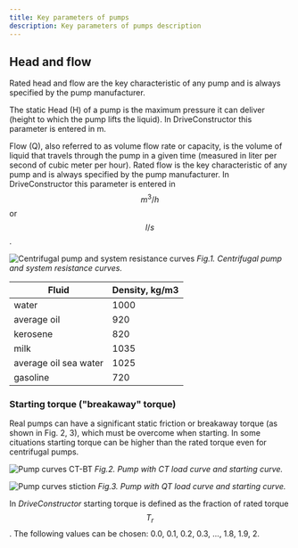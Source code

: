 ```yaml
---
title: Key parameters of pumps
description: Key parameters of pumps description
---
```


## Head and flow

Rated head and flow are the key characteristic of any pump and is always
specified by the pump manufacturer.

The static Head (H) of a pump is the maximum pressure it can deliver (height to
which the pump lifts the liquid). In DriveConstructor this parameter is entered
in m.

Flow (Q), also referred to as volume flow rate or capacity, is the volume of
liquid that travels through the pump in a given time (measured in liter per
second of cubic meter per hour). Rated flow is the key characteristic of any
pump and is always specified by the pump manufacturer. In DriveConstructor this
parameter is entered in $$m^3/h$$ or $$l/s$$.

![Centrifugal pump and system resistance curves](./images/pump-and-resistance-curve.png)
_Fig.1. Centrifugal pump and system resistance curves._

| Fluid                 | Density, kg/m3 |
| --------------------- | -------------- |
| water                 | 1000           |
| average oil           | 920            |
| kerosene              | 820            |
| milk                  | 1035           |
| average oil sea water | 1025           |
| gasoline              | 720            |

### Starting torque ("breakaway" torque)

Real pumps can have a significant static friction or breakaway torque (as shown
in Fig. 2, 3), which must be overcome when starting. In some cituations starting
torque can be higher than the rated torque even for centrifugal pumps.

![Pump curves CT-BT](./images/pump-curves-CT-BT.png)
*Fig.2. Pump with CT load curve and starting curve.*

![Pump curves stiction](./images/pump-curves-stiction.png)
*Fig.3. Pump with QT load curve and starting curve.*

In _DriveConstructor_ starting torque is defined as the fraction of rated torque
$$T_r$$. The following values can be chosen: 0.0, 0.1, 0.2, 0.3, ..., 1.8,
1.9, 2.

